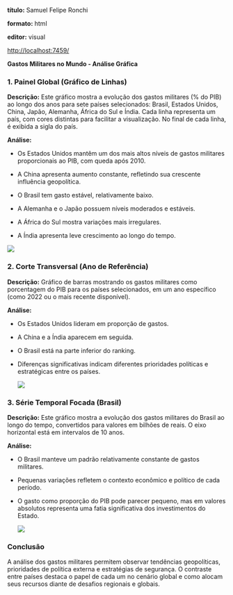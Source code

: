 **título:** Samuel Felipe Ronchi

**formato:** html

**editor:** visual

<http://localhost:7459/>

**Gastos Militares no Mundo - Análise Gráfica**

### **1. Painel Global (Gráfico de Linhas)**

**Descrição:** Este gráfico mostra a evolução dos gastos militares (% do PIB) ao longo dos anos para sete países selecionados: Brasil, Estados Unidos, China, Japão, Alemanha, África do Sul e Índia. Cada linha representa um país, com cores distintas para facilitar a visualização. No final de cada linha, é exibida a sigla do país.

**Análise:**

-   Os Estados Unidos mantêm um dos mais altos níveis de gastos militares proporcionais ao PIB, com queda após 2010.

-   A China apresenta aumento constante, refletindo sua crescente influência geopolítica.

-   O Brasil tem gasto estável, relativamente baixo.

-   A Alemanha e o Japão possuem níveis moderados e estáveis.

-   A África do Sul mostra variações mais irregulares.

-   A Índia apresenta leve crescimento ao longo do tempo.

![](1º%20gráfico.png)

### **2. Corte Transversal (Ano de Referência)**

**Descrição:** Gráfico de barras mostrando os gastos militares como porcentagem do PIB para os países selecionados, em um ano específico (como 2022 ou o mais recente disponível).

**Análise:**

-   Os Estados Unidos lideram em proporção de gastos.

-   A China e a Índia aparecem em seguida.

-   O Brasil está na parte inferior do ranking.

-   Diferenças significativas indicam diferentes prioridades políticas e estratégicas entre os países.

    ![](2º%20Gráfico.png)

### **3. Série Temporal Focada (Brasil)**

**Descrição:** Este gráfico mostra a evolução dos gastos militares do Brasil ao longo do tempo, convertidos para valores em bilhões de reais. O eixo horizontal está em intervalos de 10 anos.

**Análise:**

-   O Brasil manteve um padrão relativamente constante de gastos militares.

-   Pequenas variações refletem o contexto econômico e político de cada período.

-   O gasto como proporção do PIB pode parecer pequeno, mas em valores absolutos representa uma fatia significativa dos investimentos do Estado.

    ![](3º%20Gráfico.png)

### **Conclusão**

A análise dos gastos militares permitem observar tendências geopolíticas, prioridades de política externa e estratégias de segurança. O contraste entre países destaca o papel de cada um no cenário global e como alocam seus recursos diante de desafios regionais e globais.
